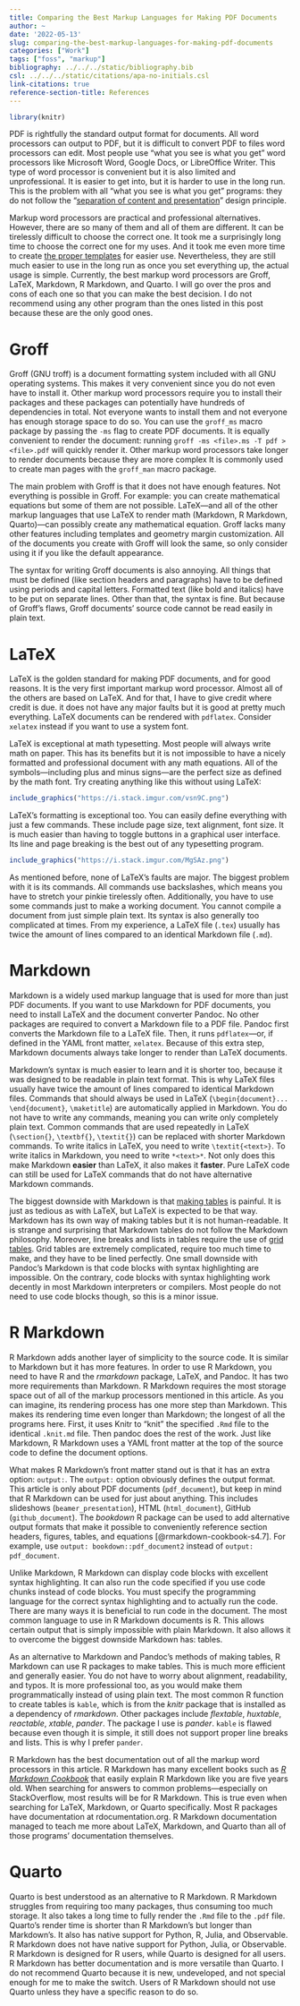 ```yaml
---
title: Comparing the Best Markup Languages for Making PDF Documents
author: ~
date: '2022-05-13'
slug: comparing-the-best-markup-languages-for-making-pdf-documents
categories: ["Work"]
tags: ["foss", "markup"]
bibliography: ../../../static/bibliography.bib
csl: ../../../static/citations/apa-no-initials.csl
link-citations: true
reference-section-title: References
---
```

```r
library(knitr)
```

PDF is rightfully the standard output format for documents.
All word processors can output to PDF, but it is difficult to convert PDF to files word processors can edit.
Most people use "what you see is what you get" word processors like Microsoft Word, Google Docs, or LibreOffice Writer.
This type of word processor is convenient but it is also limited and unprofessional.
It is easier to get into, but it is harder to use in the long run.
This is the problem with all "what you see is what you get" programs: they do not follow the "[separation of content and presentation](https://en.wikipedia.org/wiki/Separation_of_content_and_presentation)" design principle.

Markup word processors are practical and professional alternatives.
However, there are so many of them and all of them are different.
It can be tirelessly difficult to choose the correct one.
It took me a surprisingly long time to choose the correct one for my uses.
And it took me even more time to create [the proper templates](https://github.com/amarakon/amaryaml) for easier use.
Nevertheless, they are still much easier to use in the long run as once you set everything up, the actual usage is simple.
Currently, the best markup word processors are Groff, LaTeX, Markdown, R Markdown, and Quarto.
I will go over the pros and cons of each one so that you can make the best decision.
I do not recommend using any other program than the ones listed in this post because these are the only good ones.

# Groff

Groff (GNU troff) is a document formatting system included with all GNU operating systems.
This makes it very convenient since you do not even have to install it.
Other markup word processors require you to install their packages and these packages can potentially have hundreds of dependencies in total.
Not everyone wants to install them and not everyone has enough storage space to do so.
You can use the `groff_ms` macro package by passing the `-ms` flag to create PDF documents.
It is equally convenient to render the document: running `groff -ms <file>.ms -T pdf > <file>.pdf` will quickly render it.
Other markup word processors take longer to render documents because they are more complex
It is commonly used to create man pages with the `groff_man` macro package.

The main problem with Groff is that it does not have enough features.
Not everything is possible in Groff.
For example: you can create mathematical equations but some of them are not possible.
LaTeX—and all of the other markup languages that use LaTeX to render math (Markdown, R Markdown, Quarto)—can possibly create any mathematical equation.
Groff lacks many other features including templates and geometry margin customization.
All of the documents you create with Groff will look the same, so only consider using it if you like the default appearance.

The syntax for writing Groff documents is also annoying.
All things that must be defined (like section headers and paragraphs) have to be defined using periods and capital letters.
Formatted text (like bold and italics) have to be put on separate lines.
Other than that, the syntax is fine.
But because of Groff's flaws, Groff documents' source code cannot be read easily in plain text.

# LaTeX

LaTeX is the golden standard for making PDF documents, and for good reasons.
It is the very first important markup word processor.
Almost all of the others are based on LaTeX.
And for that, I have to give credit where credit is due.
it does not have any major faults but it is good at pretty much everything.
LaTeX documents can be rendered with `pdflatex`.
Consider `xelatex` instead if you want to use a system font.

LaTeX is exceptional at math typesetting.
Most people will always write math on paper.
This has its benefits but it is not impossible to have a nicely formatted and professional document with any math equations.
All of the symbols—including plus and minus signs—are the perfect size as defined by the math font.
Try creating anything like this without using LaTeX:

```r
include_graphics("https://i.stack.imgur.com/vsn9C.png")
```

LaTeX's formatting is exceptional too.
You can easily define everything with just a few commands.
These include page size, text alignment, font size.
It is much easier than having to toggle buttons in a graphical user interface.
Its line and page breaking is the best out of any typesetting program.

```r
include_graphics("https://i.stack.imgur.com/MgSAz.png")
```

As mentioned before, none of LaTeX's faults are major.
The biggest problem with it is its commands.
All commands use backslashes, which means you have to stretch your pinkie tirelessly often.
Additionally, you have to use some commands just to make a working document.
You cannot compile a document from just simple plain text.
Its syntax is also generally too complicated at times.
From my experience, a LaTeX file (`.tex`) usually has twice the amount of lines compared to an identical Markdown file (`.md`). 

# Markdown

Markdown is a widely used markup language that is used for more than just PDF documents.
If you want to use Markdown for PDF documents, you need to install LaTeX and the document converter Pandoc.
No other packages are required to convert a Markdown file to a PDF file.
Pandoc first converts the Markdown file to a LaTeX file.
Then, it runs `pdflatex`—or, if defined in the YAML front matter, `xelatex`.
Because of this extra step, Markdown documents always take longer to render than LaTeX documents.

Markdown's syntax is much easier to learn and it is shorter too, because it was designed to be readable in plain text format.
This is why LaTeX files usually have twice the amount of lines compared to identical Markdown files.
Commands that should always be used in LaTeX (`\begin{document}... \end{document}`, `\maketitle`) are automatically applied in Markdown.
You do not have to write any commands, meaning you can write only completely plain text.
Common commands that are used repeatedly in LaTeX (`\section{}`, `\textbf{}`, `\textit{}`) can be replaced with shorter Markdown commands.
To write italics in LaTeX, you need to write `\textit{<text>}`.
To write italics in Markdown, you need to write `*<text>*`.
Not only does this make Markdown **easier** than LaTeX, it also makes it **faster**.
Pure LaTeX code can still be used for LaTeX commands that do not have alternative Markdown commands.

The biggest downside with Markdown is that [making tables](https://www.markdownguide.org/extended-syntax/#tables) is painful.
It is just as tedious as with LaTeX, but LaTeX is expected to be that way.
Markdown has its own way of making tables but it is not human-readable.
It is strange and surprising that Markdown tables do not follow the Markdown philosophy.
Moreover, line breaks and lists in tables require the use of [grid tables](https://disco.uv.es/disco_docs/wikibase/doc/cat/pandoc_manual_2.7.3.wiki?93).
Grid tables are extremely complicated, require too much time to make, and they have to be lined perfectly.
One small downside with Pandoc's Markdown is that code blocks with syntax highlighting are impossible.
On the contrary, code blocks with syntax highlighting work decently in most Markdown interpreters or compilers.
Most people do not need to use code blocks though, so this is a minor issue.

# R Markdown

R Markdown adds another layer of simplicity to the source code.
It is similar to Markdown but it has more features.
In order to use R Markdown, you need to have R and the *rmarkdown* package, LaTeX, and Pandoc.
It has two more requirements than Markdown.
R Markdown requires the most storage space out of all of the markup processors mentioned in this article.
As you can imagine, its rendering process has one more step than Markdown.
This makes its rendering time even longer than Markdown; the longest of all the programs here.
First, it uses Knitr to "knit" the specified `.Rmd` file to the identical `.knit.md` file.
Then pandoc does the rest of the work.
Just like Markdown, R Markdown uses a YAML front matter at the top of the source code to define the document options.

What makes R Markdown's front matter stand out is that it has an extra option: `output: `.
The `output: ` option obviously defines the output format.
This article is only about PDF documents (`pdf_document`), but keep in mind that R Markdown can be used for just about anything.
This includes slideshows (`beamer_presentation`), HTML (`html_document`), GitHub (`github_document`).
The *bookdown* R package can be used to add alternative output formats that make it possible to conveniently reference section headers, figures, tables, and equations [@rmarkdown-cookbook-s4.7].
For example, use `output: bookdown::pdf_document2` instead of `output: pdf_document`.

Unlike Markdown, R Markdown can display code blocks with excellent syntax highlighting.
It can also run the code specified if you use code chunks instead of code blocks.
You must specify the programming language for the correct syntax highlighting and to actually run the code.
There are many ways it is beneficial to run code in the document.
The most common language to use in R Markdown documents is R.
This allows certain output that is simply impossible with plain Markdown.
It also allows it to overcome the biggest downside Markdown has: tables.

As an alternative to Markdown and Pandoc's methods of making tables, R Markdown can use R packages to make tables.
This is much more efficient and generally easier.
You do not have to worry about alignment, readability, and typos.
It is more professional too, as you would make them programmatically instead of using plain text.
The most common R function to create tables is `kable`, which is from the *knitr* package that is installed as a dependency of *rmarkdown*.
Other packages include *flextable*, *huxtable*, *reactable*, *xtable*, *pander*.
The package I use is *pander*.
`kable` is flawed because even though it is simple, it still does not support proper line breaks and lists.
This is why I prefer `pander`.

R Markdown has the best documentation out of all the markup word processors in this article.
R Markdown has many excellent books such as *[R Markdown Cookbook](https://bookdown.org/yihui/rmarkdown-cookbook/)* that easily explain R Markdown like you are five years old.
When searching for answers to common problems—especially on StackOverflow, most results will be for R Markdown.
This is true even when searching for LaTeX, Markdown, or Quarto specifically.
Most R packages have documentation at rdocumentation.org.
R Markdown documentation managed to teach me more about LaTeX, Markdown, and Quarto than all of those programs' documentation themselves.

# Quarto

Quarto is best understood as an alternative to R Markdown.
R Markdown struggles from requiring too many packages, thus consuming too much storage.
It also takes a long time to fully render the `.Rmd` file to the `.pdf` file.
Quarto's render time is shorter than R Markdown's but longer than Markdown's.
It also has native support for Python, R, Julia, and Observable.
R Markdown does not have native support for Python, Julia, or Observable.
R Markdown is designed for R users, while Quarto is designed for all users.
R Markdown has better documentation and is more versatile than Quarto.
I do not recommend Quarto because it is new, undeveloped, and not special enough for me to make the switch.
Users of R Markdown should not use Quarto unless they have a specific reason to do so.
